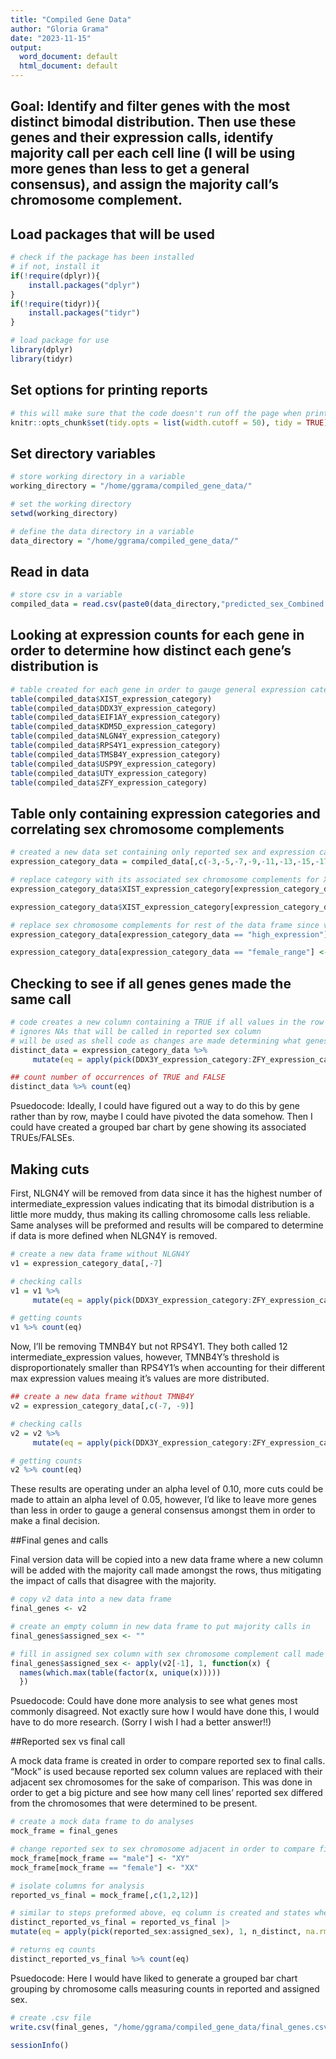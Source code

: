 ```yaml
---
title: "Compiled Gene Data"
author: "Gloria Grama"
date: "2023-11-15"
output:
  word_document: default
  html_document: default
---
```

## Goal: Identify and filter genes with the most distinct bimodal distribution. Then use these genes and their expression calls, identify majority call per each cell line (I will be using more genes than less to get a general consensus), and assign the majority call's chromosome complement. 

## Load packages that will be used
```r

# check if the package has been installed
# if not, install it
if(!require(dplyr)){
    install.packages("dplyr")
}
if(!require(tidyr)){
    install.packages("tidyr")
}

# load package for use
library(dplyr)
library(tidyr)

```

## Set options for printing reports
```r

# this will make sure that the code doesn't run off the page when printing a report
knitr::opts_chunk$set(tidy.opts = list(width.cutoff = 50), tidy = TRUE)
```

## Set directory variables 
```r

# store working directory in a variable  
working_directory = "/home/ggrama/compiled_gene_data/"

# set the working directory 
setwd(working_directory)

# define the data directory in a variable
data_directory = "/home/ggrama/compiled_gene_data/"
```

## Read in data
``` r

# store csv in a variable
compiled_data = read.csv(paste0(data_directory,"predicted_sex_Combined.csv"), header = TRUE)

```


## Looking at expression counts for each gene in order to determine how distinct each gene's distribution is
```r

# table created for each gene in order to gauge general expression category counts
table(compiled_data$XIST_expression_category)
table(compiled_data$DDX3Y_expression_category)
table(compiled_data$EIF1AY_expression_category)
table(compiled_data$KDM5D_expression_category)
table(compiled_data$NLGN4Y_expression_category)
table(compiled_data$RPS4Y1_expression_category)
table(compiled_data$TMSB4Y_expression_category)
table(compiled_data$USP9Y_expression_category)
table(compiled_data$UTY_expression_category)
table(compiled_data$ZFY_expression_category)

```

## Table only containing expression categories and correlating sex chromosome complements
```r

# created a new data set containing only reported sex and expression category data
expression_category_data = compiled_data[,c(-3,-5,-7,-9,-11,-13,-15,-17,-19,-21)]

# replace category with its associated sex chromosome complements for XIST first since conditions are different
expression_category_data$XIST_expression_category[expression_category_data$XIST_expression_category == "high_expression"] <- "XX"

expression_category_data$XIST_expression_category[expression_category_data$XIST_expression_category == "male_range"] <- "XY"

# replace sex chromosome complements for rest of the data frame since values will no longer correlate XIST calls 
expression_category_data[expression_category_data == "high_expression"] <- "XY"

expression_category_data[expression_category_data == "female_range"] <- "XX"
```


## Checking to see if all genes genes made the same call
```r

# code creates a new column containing a TRUE if all values in the row are the same (indicating the same call has been made) or FALSE if there is at least one value that is different
# ignores NAs that will be called in reported sex column
# will be used as shell code as changes are made determining what genes will be used
distinct_data = expression_category_data %>%
     mutate(eq = apply(pick(DDX3Y_expression_category:ZFY_expression_category), 1, n_distinct, na.rm = T) == 1)

## count number of occurrences of TRUE and FALSE
distinct_data %>% count(eq)
```

Psuedocode: Ideally, I could have figured out a way to do this by gene rather than by row, maybe I could have pivoted the data somehow. Then I could have created a grouped bar chart by gene showing its associated TRUEs/FALSEs.

## Making cuts

First, NLGN4Y will be removed from data since it has the highest number of intermediate_expression values indicating that its bimodal distribution is a little more muddy, thus making its calling chromosome calls less reliable. Same analyses will be preformed and results will be compared to determine if data is more defined when NLGN4Y is removed.

``` r

# create a new data frame without NLGN4Y
v1 = expression_category_data[,-7]

# checking calls
v1 = v1 %>%
     mutate(eq = apply(pick(DDX3Y_expression_category:ZFY_expression_category), 1, n_distinct, na.rm = T) == 1)

# getting counts
v1 %>% count(eq)
```

Now, I'll be removing TMNB4Y but not RPS4Y1. They both called 12 intermediate_expression values, however, TMNB4Y's threshold is disproportionately smaller than RPS4Y1's when accounting for their different max expression values meaing it's values are more distributed. 

``` r

## create a new data frame without TMNB4Y
v2 = expression_category_data[,c(-7, -9)]

# checking calls
v2 = v2 %>%
     mutate(eq = apply(pick(DDX3Y_expression_category:ZFY_expression_category), 1, n_distinct, na.rm = T) == 1)

# getting counts
v2 %>% count(eq)
```

These results are operating under an alpha level of 0.10, more cuts could be made to attain an alpha level of 0.05, however, I'd like to leave more genes than less in order to gauge a general consensus amongst them in order to make a final decision.  

##Final genes and calls

Final version data will be copied into a new data frame where a new column will be added with the majority call made amongst the rows, thus mitigating the impact of calls that disagree with the majority.

```r

# copy v2 data into a new data frame
final_genes <- v2

# create an empty column in new data frame to put majority calls in
final_genes$assigned_sex <- ""

# fill in assigned sex column with sex chromosome complement call made most frequently across XIST, DDX3Y, EIF1AY, KDM5D, RPS4Y1, USP9Y, UTY, and ZFY
final_genes$assigned_sex <- apply(v2[-1], 1, function(x) {
  names(which.max(table(factor(x, unique(x)))))
  })
```

Psuedocode: Could have done more analysis to see what genes most commonly disagreed. Not exactly sure how I would have done this, I would have to do more research. (Sorry I wish I had a better answer!!)

##Reported sex vs final call

A mock data frame is created in order to compare reported sex to final calls. "Mock" is used because reported sex column values are replaced with their adjacent sex chromosomes for the sake of comparison. This was done in order to get a big picture and see how many cell lines' reported sex differed from the chromosomes that were determined to be present. 

```r

# create a mock data frame to do analyses
mock_frame = final_genes

# change reported sex to sex chromosome adjacent in order to compare final call to what was reported (mock title was used for this reason)
mock_frame[mock_frame == "male"] <- "XY"
mock_frame[mock_frame == "female"] <- "XX"

# isolate columns for analysis
reported_vs_final = mock_frame[,c(1,2,12)]

# similar to steps preformed above, eq column is created and states whether the associated reported sex chromosomes match (TRUE) or don't match (FALSE) the sex chromosomes determined by gene expression 
distinct_reported_vs_final = reported_vs_final |>
mutate(eq = apply(pick(reported_sex:assigned_sex), 1, n_distinct, na.rm = T) == 1)

# returns eq counts
distinct_reported_vs_final %>% count(eq)

```
Psuedocode: Here I would have liked to generate a grouped bar chart grouping by chromosome calls measuring counts in reported and assigned sex.  

```r

# create .csv file
write.csv(final_genes, "/home/ggrama/compiled_gene_data/final_genes.csv", row.names=FALSE)
```

```r
sessionInfo()
```